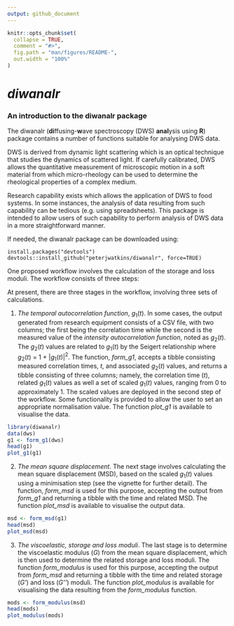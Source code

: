 ```yaml
---
output: github_document
---
```


<!-- README.md is generated from README.Rmd. Please edit that file -->

```r
knitr::opts_chunk$set(
  collapse = TRUE,
  comment = "#>",
  fig.path = "man/figures/README-",
  out.width = "100%"
)
```
# *diwanalr*

### An introduction to the diwanalr package
The diwanalr (**di**ffusing-**w**ave spectroscopy (DWS) **anal**ysis using **R**) package contains a number of functions suitable for analysing DWS data. 

DWS is derived from dynamic light scattering which is an optical technique that studies the dynamics of scattered light. If carefully calibrated, DWS allows the quantitative measurement of microscopic motion in a soft material from which micro-rheology can be used to determine the rheological properties of a complex medium.

Research capability exists which allows the application of DWS to food systems. In some instances, the analysis of data resulting from such capability can be tedious (e.g. using spreadsheets). This package is intended to allow users of such capability to perform analysis of DWS data in a more straightforward manner.

If needed, the diwanalr package can be downloaded using:

``` 
install.packages("devtools") 
devtools::install_github("peterjwatkins/diwanalr", force=TRUE)
```

One proposed workflow involves the calculation of the storage and loss moduli. The workflow consists of three steps:

At present, there are three stages in the workflow, involving three sets of calculations.

1. *The temporal autocorrelation function*, *g*~1~($t$).
In some cases, the output generated from research equipment consists of a CSV file, with two columns; the first being the correlation time while the second is the measured value of the *intensity autocorrelation function*, noted as *g*~2~($t$). The *g*~2~($t$) values are related to *g*~1~($t$) by the Seigert relationship where *g*~2~($t$) = 1 + $|$*g*~1~($t$)$|$$^2$. The function, *form_g1*, accepts a tibble consisting measured correlation times, $t$, and associated *g*~2~($t$) values, and returns a tibble consisting of three columns; namely, the correlation time ($t$), related *g*~1~($t$) values as well a set of scaled *g*~1~($t$) values, ranging from 0 to approximately 1. The scaled values are deployed in the second step of the workflow. Some functionality is provided to allow the user to set an appropriate normalisation value. The function *plot_g1* is available to visualise the data.


```r
library(diwanalr)
data(dws)
g1 <- form_g1(dws)
head(g1)
plot_g1(g1)
```
2. *The mean square displacement*.
The next stage involves calculating the mean square displacement (MSD), based on the scaled *g*~1~($t$) values using a minimisation step (see the vignette for further detail). The function, *form_msd* is used for this purpose, accepting the output from *form_g1* and returning a tibble with the time and related MSD. The function *plot_msd* is available to visualise the output data.

``` r
msd <- form_msd(g1)
head(msd)
plot_msd(msd)
```

3. *The viscoelastic, storage and loss moduli*.
The last stage is to determine the viscoelastic modulus (*G*) from the mean square displacement, which is then used to determine the related storage and loss moduli. The function *form_modulus* is used for this purpose, accepting the output from *form_msd* and returning a tibble with the time and related storage (*G'*) and loss (*G''*) moduli. The function *plot_modulus* is available for visualising the data resulting from the *form_modulus* function.

``` r
mods <- form_modulus(msd)
head(mods)
plot_modulus(mods)
```
